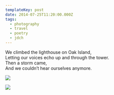 ```yaml
---
templateKey: post
date: 2014-07-25T11:20:00.000Z
tags:
  - photography
  - travel
  - poetry
  - jdch
---
```

We climbed the lighthouse on Oak Island,<br/>
Letting our voices echo up and through the tower.<br/>
Then a storm came,<br/>
And we couldn’t hear ourselves anymore.

![](../../assets/photos/20140724-IMG_4716.jpg)

![](../../assets/photos/20140725-IMG_4787.jpg)
